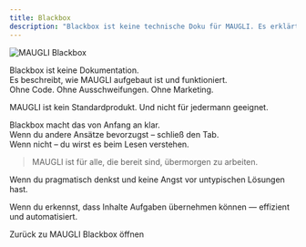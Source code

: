 ```yaml
---
title: Blackbox
description: "Blackbox ist keine technische Doku für MAUGLI. Es erklärt einfach, wie alles funktioniert."
---
```



![MAUGLI Blackbox](/assets/og_image_de.webp)

Blackbox ist keine Dokumentation.  
Es beschreibt, wie MAUGLI aufgebaut ist und funktioniert.  
Ohne Code. Ohne Ausschweifungen. Ohne Marketing.

MAUGLI ist kein Standardprodukt. Und nicht für jedermann geeignet.

Blackbox macht das von Anfang an klar.  
Wenn du andere Ansätze bevorzugst – schließ den Tab.  
Wenn nicht – du wirst es beim Lesen verstehen.

> MAUGLI ist für alle, die bereit sind, übermorgen zu arbeiten.

Wenn du pragmatisch denkst und keine Angst vor untypischen Lösungen hast.

Wenn du erkennst, dass Inhalte Aufgaben übernehmen können — effizient und automatisiert.

<LinkButton href="https://maugli.cfd" variant="secondary" icon="left-arrow" iconPlacement="start">
  Zurück zu MAUGLI
</LinkButton>
<LinkButton href="/intro/01" variant="primary" icon="seti:license" iconPlacement="start">
  Blackbox öffnen
</LinkButton>